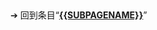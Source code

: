{{LSR
|article = OpenFeint
|latest_release_version = iOS：2.7.5
|latest_release_date = {{Start date and age|2010|11|05}}
}}<br />{{LSR
|article = OpenFeint
|latest_release_version = Android：1.7
|latest_release_date = {{Start date and age|2011|01|27}}
}}<noinclude>


➔ 回到条目“'''[[{{SUBPAGENAME}}]]'''”
[[Category:最新穩定版模板|{{SUBPAGENAME}}]]
</noinclude>